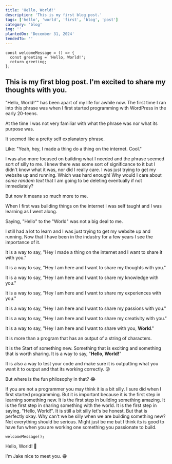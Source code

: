 ```yaml
---
title: 'Hello, World!'
description: 'This is my first blog post.'
tags: ['hello', 'world', 'first', 'blog', 'post']
category: 'blog'
img: ''
plantedOn: 'December 31, 2024'
tendedTo: ''
---
```


```tsx
const welcomeMessage = () => {
  const greeting = 'Hello, World!';
  return greeting;
};
```

## This is my first blog post. I'm excited to share my thoughts with you.

"Hello, World!"" has been apart of my life for awhile now. The first time I ran into this phrase was when I first started programming with WordPress in the early 20-teens.

At the time I was not very familiar with what the phrase was nor what its purpose was.

It seemed like a pretty self explanatory phrase.

Like: "Yeah, hey, I made a thing do a thing on the internet. Cool."

I was also more focused on building what I needed and the phrase seemed sort of silly to me. I knew there was some sort of significance to it but I didn't know what it was, nor did I really care. I was just trying to get my website up and running. Which was hard enough! Why would I care about _some random text_ that I am going to be deleting eventually if not immediately?

But now it means so much more to me.

When I first was building things on the internet I was self taught and I was learning as I went along.

Saying, "Hello" to the "World" was not a big deal to me.

I still had a lot to learn and I was just trying to get my website up and running. Now that I have been in the industry for a few years I see the importance of it.

It is a way to say, "Hey I made a thing on the internet and I want to share it with you."

It is a way to say, "Hey I am here and I want to share my thoughts with you."

It is a way to say, "Hey I am here and I want to share my knowledge with you."

It is a way to say, "Hey I am here and I want to share my experiences with you."

It is a way to say, "Hey I am here and I want to share my passions with you."

It is a way to say, "Hey I am here and I want to share my creativity with you."

It is a way to say, "Hey I am here and I want to share with you, **World**."

It is more than a program that has an output of a string of characters.

It is the Start of something new. Something that is exciting and something that is worth sharing. It is a way to say, "**Hello, World!**"

It is also a way to test your code and make sure it is outputting what you want it to output and that its working correctly. 😜

But where is the fun philosophy in that? 😂

If you are not a programmer you may think it is a bit silly. I sure did when I first started programming. But it is important because it is the first step in learning something new. It is the first step in building something amazing. It is the first step in sharing something with the world. It is the first step in saying, "Hello, World!". It is still a bit silly let's be honest. But that is perfectly okay. Why can't we be silly when we are building something new? Not everything should be serious. Might just be me but I think its is good to have fun when you are working one something you passionate to build.

```tsx
welcomeMessage();
```

Hello, World! 👋

I'm Jake nice to meet you. 😁
